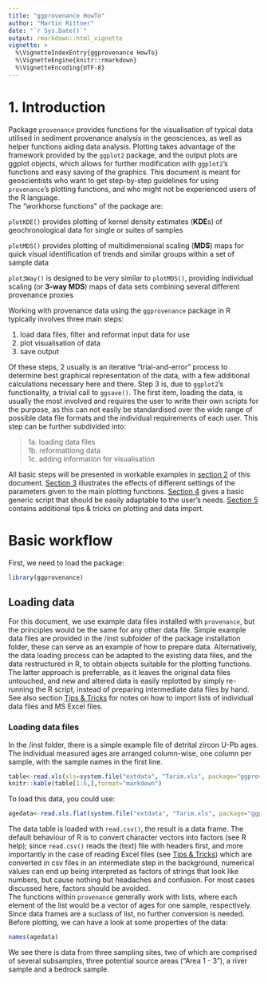 ```yaml
---
title: "ggprovenance HowTo"
author: "Martin Rittner"
date: "`r Sys.Date()`"
output: rmarkdown::html_vignette
vignette: >
  %\VignetteIndexEntry{ggprovenance HowTo}
  %\VignetteEngine{knitr::rmarkdown}
  %\VignetteEncoding{UTF-8}
---
```


# 1. Introduction {#intro}
Package `provenance` provides functions for the visualisation of typical data utilised in sediment provenance analysis in the geosciences, as well as helper functions aiding data analysis. Plotting takes advantage of the framework provided by the `ggplot2` package, and the output plots are ggplot objects, which allows for further modification with `ggplot2`'s functions and easy saving of the graphics. This document is meant for geoscientists who want to get step-by-step guidelines for using `provenance`'s plotting functions, and who might not be experienced users of the R language.  
The "workhorse functions" of the package are:

`plotKDE()` provides plotting of kernel density estimates (**KDE**s) of geochronological data for single or suites of samples

`plotMDS()` provides plotting of multidimensional scaling (**MDS**) maps for quick visual identification of trends and similar groups within a set of sample data

`plot3Way()` is designed to be very similar to `plotMDS()`, providing individual scaling (or **3-way MDS**) maps of data sets combining several different provenance proxies

Working with provenance data using the `ggprovenance` package in R typically involves three main steps:

1. load data files, filter and reformat input data for use
2. plot visualisation of data
3. save output

Of these steps, 2 usually is an iterative "trial-and-error" process to determine best graphical representation of the data, with a few additional calculations necessary here and there. Step 3 is, due to `ggplot2`'s functionality, a trivial call to `ggsave()`. The first item, loading the data, is usually the most involved and requires the user to write their own scripts for the purpose, as this can not easily be standardised over the wide range of possible data file formats and the individual requirements of each user. This step can be further subdivided into:

> 1a. loading data files  
> 1b. reformattiong data  
> 1c. adding information for visualisation

All basic steps will be presented in workable examples in [section 2](#workflow) of this document. [Section 3](#examples) illustrates the effects of different settings of the parameters given to the main plotting functions. [Section 4](#script) gives a basic generic script that should be easily adaptable to the user's needs. [Section 5](#tips) contains additional tips & tricks on plotting and data import.

\pagebreak

# Basic workflow {#workflow}
First, we need to load the package:
```r
library(ggprovenance)
```

## Loading data
For this document, we use example data files installed with `provenance`, but the principles would be the same for any other data file. Simple example data files are provided in the /inst subfolder of the package installation folder, these can serve as an example of how to prepare data. Alternatively, the data loading process can be adapted to the existing data files, and the data restructured in R, to obtain objects suitable for the plotting functions. The latter approach is preferrable, as it leaves the original data files untouched, and new and altered data is easily replotted by simply re-running the R script, instead of preparing intermediate data files by hand. See also section [Tips & Tricks](#import) for notes on how to import  lists of individual data files and MS Excel files.

### Loading data files
In the /inst folder, there is a simple example file of detrital zircon U-Pb ages. The individual measured ages are arranged column-wise, one column per sample, with the sample names in the first line.  
```r
table<-read.xls(xls=system.file("extdata", "Tarim.xls", package="ggprovenance"),stringsAsFactors=FALSE)
knitr::kable(table[1:6,],format="markdown")
```

To load this data, you could use:
```r
agedata<-read.xls.flat(system.file("extdata", "Tarim.xls", package="ggprovenance"))
```

The data table is loaded with `read.csv()`, the result is a data frame. The default behaviour of R is to convert character vectors into factors (see R help); since `read.csv()` reads the (text) file with headers first, and more importantly in the case of reading Excel files (see [Tips & Tricks](#tips)) which are converted in csv files in an intermediate step in the background, numerical values can end up being interpreted as factors of strings that look like numbers, but cause nothing but headaches and confusion. For most cases discussed here, factors should be avoided.  
The functions within `provenance` generally work with lists, where each element of the list would be a vector of ages for one sample, respectively. Since data frames are a suclass of list, no further conversion is needed.  
Before plotting, we can have a look at some properties of the data:
```r
names(agedata)
```

We see there is data from three sampling sites, two of which are comprised of several subsamples, three potential source areas ("Area 1 - 3"), a river sample and a bedrock sample.
